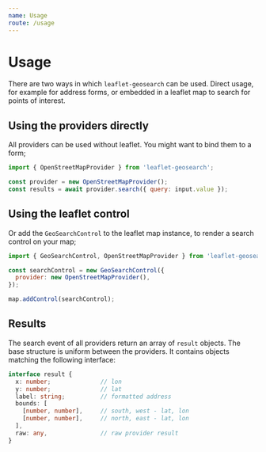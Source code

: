 ```yaml
---
name: Usage
route: /usage
---
```



# Usage

There are two ways in which `leaflet-geosearch` can be used. Direct usage, for example for address forms, or embedded in a leaflet map to search for points of interest.

## Using the providers directly

All providers can be used without leaflet. You might want to bind them to a form;

<Playground>
    <Search provider="OpenStreetMap" />
</Playground>

```js
import { OpenStreetMapProvider } from 'leaflet-geosearch';

const provider = new OpenStreetMapProvider();
const results = await provider.search({ query: input.value });
```

## Using the leaflet control
Or add the `GeoSearchControl` to the leaflet map instance, to render a search control on your map;

<Playground>
    <Map provider="OpenStreetMap" />
</Playground>


```js
import { GeoSearchControl, OpenStreetMapProvider } from 'leaflet-geosearch';

const searchControl = new GeoSearchControl({
  provider: new OpenStreetMapProvider(),
});

map.addControl(searchControl);
```

## Results

The search event of all providers return an array of `result` objects. The base structure is uniform between the providers. It contains objects matching the following interface:

```ts
interface result {
  x: number;              // lon
  y: number;              // lat
  label: string;          // formatted address
  bounds: [
    [number, number],     // south, west - lat, lon
    [number, number],     // north, east - lat, lon
  ],
  raw: any,               // raw provider result
}
```
